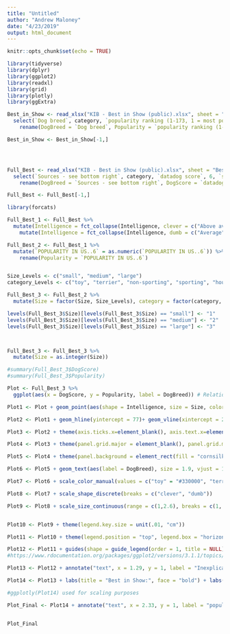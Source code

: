 ```yaml
---
title: "Untitled"
author: "Andrew Maloney"
date: "4/23/2019"
output: html_document
---
```


```r
knitr::opts_chunk$set(echo = TRUE)
```

```r
library(tidyverse)
library(dplyr)
library(ggplot2)
library(readxl)
library(grid)
library(plotly)
library(ggExtra)
```

```r
Best_in_Show <- read_xlsx("KIB - Best in Show (public).xlsx", sheet = "Best in show", skip = 5) %>% 
  select(`Dog breed`, category, `popularity ranking (1-173, 1 = most popular)`, `intelligence ranking`, `intelligence category`, `life expectancy (years)`, `size category`, `shoulder height (cm)`) %>% 
    rename(DogBreed = `Dog breed`, Popularity = `popularity ranking (1-173, 1 = most popular)`, Intelligence_Rank = `intelligence ranking`, Intelligence = `intelligence category`, Age = `life expectancy (years)`, size = `size category`)

Best_in_Show <- Best_in_Show[-1,]




Full_Best <- read_xlsx("KIB - Best in Show (public).xlsx", sheet = "Best in show full sheet", skip = 2) %>% 
  select(`Sources - see bottom right`, category, `datadog score`, 6, `size category`, `intelligence category`) %>%      
    rename(DogBreed = `Sources - see bottom right`, DogScore = `datadog score`, Popularity = 6, Size = `size category`, Intelligence = `intelligence category`)

Full_Best <- Full_Best[-1,]


```


```r
library(forcats)

Full_Best_1 <- Full_Best %>% 
  mutate(Intelligence = fct_collapse(Intelligence, clever = c("Above average", "Brightest", "Excellent"))) %>% 
    mutate(Intelligence = fct_collapse(Intelligence, dumb = c("Average", "Fair", "Lowest")))

Full_Best_2 <- Full_Best_1 %>% 
  mutate(`POPULARITY IN US..6` = as.numeric(`POPULARITY IN US..6`)) %>% 
    rename(Popularity = `POPULARITY IN US..6`)


Size_Levels <- c("small", "medium", "large")
category_Levels <- c("toy", "terrier", "non-sporting", "sporting", "hound", "herding", "working")

Full_Best_3 <- Full_Best_2 %>% 
  mutate(Size = factor(Size, Size_Levels), category = factor(category, category_Levels))

levels(Full_Best_3$Size)[levels(Full_Best_3$Size) == "small"] <- "1"
levels(Full_Best_3$Size)[levels(Full_Best_3$Size) == "medium"] <- "2"
levels(Full_Best_3$Size)[levels(Full_Best_3$Size) == "large"] <- "3"



Full_Best_3 <- Full_Best_3 %>% 
  mutate(Size = as.integer(Size))

#summary(Full_Best_3$DogScore)
#summary(Full_Best_3$Popularity)


```

```r
Plot <- Full_Best_3 %>% 
  ggplot(aes(x = DogScore, y = Popularity, label = DogBreed)) # Relationship and point labels

Plot1 <- Plot + geom_point(aes(shape = Intelligence, size = Size, color = category),na.rm = TRUE) + scale_y_reverse() #Reverse y + assigned: shape, size, and color.

Plot2 <- Plot1 + geom_hline(yintercept = 77)+ geom_vline(xintercept = 2.33) # added x and y intercepts

Plot3 <- Plot2 + theme(axis.ticks.x=element_blank(), axis.text.x=element_blank(), axis.ticks.y=element_blank(), axis.text.y=element_blank(), axis.title.y = element_blank(), axis.title.x = element_blank()) # Clear Plot 

Plot4 <- Plot3 + theme(panel.grid.major = element_blank(), panel.grid.minor = element_blank(), panel.background = element_blank()) #Clear Plot

Plot5 <- Plot4 + theme(panel.background = element_rect(fill = "cornsilk")) # Tried to match exact color

Plot6 <- Plot5 + geom_text(aes(label = DogBreed), size = 1.9, vjust = 1.6, na.rm = TRUE) # Labels for each point

Plot7 <- Plot6 + scale_color_manual(values = c("toy" = "#330000", "terrier" = "#A98B2D", "non-sporting" = "#6FA86C", "sporting" = "#B04946", "hound" = "#5E4D6C", "herding" = "#D59E7B", "working" = "#415C55"), breaks = c("toy", "terrier", "non-sporting", "sporting", "hound", "herding", "working")) #Assigned specific color to each Dog. Found exact colors from the webpage.

Plot8 <- Plot7 + scale_shape_discrete(breaks = c("clever", "dumb"))

Plot9 <- Plot8 + scale_size_continuous(range = c(1,2.6), breaks = c(1, 2, 3), labels = c("small", "medium", "large"))


Plot10 <- Plot9 + theme(legend.key.size = unit(.01, "cm"))

Plot11 <- Plot10 + theme(legend.position = "top", legend.box = "horizontal") # Legend Position

Plot12 <- Plot11 + guides(shape = guide_legend(order = 1, title = NULL), size = guide_legend(order = 2, title = NULL), color = guide_legend(order = 3, title = NULL)) #Legend Order 
#https://www.rdocumentation.org/packages/ggplot2/versions/3.1.1/topics/guides

Plot13 <- Plot12 + annotate("text", x = 1.29, y = 1, label = "Inexplicably Overrated", size = 4) + annotate("text", x = 3.5, y = 1, label = "Hot Dogs!", size = 4) + annotate("text", x = 1.25, y = 173, label = "The Rightly Ignored", size = 4) + annotate("text", x = 3.3, y = 173, label = "Overlooked Treasures", size = 4) #Adding quadrant titles 

Plot14 <- Plot13 + labs(title = "Best in Show:", face = "bold") + labs(subtitle = "The ultimate datadog") # Title 

#ggplotly(Plot14) used for scaling purposes

Plot_Final <- Plot14 + annotate("text", x = 2.33, y = 1, label = "popularity", size = 3)


Plot_Final 

```
